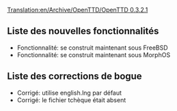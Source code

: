[[Translation:en/Archive/OpenTTD/OpenTTD 0.3.2.1]]


{{fr/Archive/OpenTTD/Livraison|prec=fr/Archive/OpenTTD/OpenTTD 0.3.2|suiv=fr/Archive/OpenTTD/OpenTTD 0.3.3|date=23/05/2004}}

==Liste des nouvelles fonctionnalités==
*Fonctionnalité: se construit maintenant sous FreeBSD
*Fonctionnalité: se construit maintenant sous MorphOS

==Liste des corrections de bogue==
*Corrigé: utilise english.lng par défaut
*Corrigé: le fichier tchèque était absent